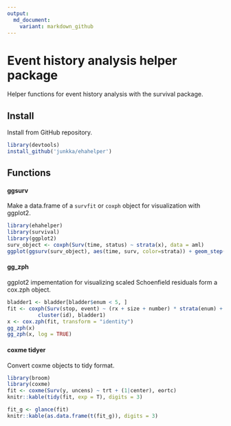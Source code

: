 ```yaml
---
output:
  md_document:
    variant: markdown_github
---
```


# Event history analysis helper package

Helper functions for event history analysis with the survival package.

## Install

Install from GitHub repository.

```r
library(devtools)
install_github('junkka/ehahelper')
```

## Functions

#### ggsurv

Make a data.frame of a `survfit` or `coxph` object for visualization with ggplot2.


```r
library(ehahelper)
library(survival)
library(ggplot2)
surv_object <- coxph(Surv(time, status) ~ strata(x), data = aml)
ggplot(ggsurv(surv_object), aes(time, surv, color=strata)) + geom_step()
```

#### gg_zph

ggplot2 impementation for visualizing scaled Schoenfield residuals form a cox.zph object.

```r
bladder1 <- bladder[bladder$enum < 5, ] 
fit <- coxph(Surv(stop, event) ~ (rx + size + number) * strata(enum) + 
          cluster(id), bladder1)
x <- cox.zph(fit, transform = "identity")
gg_zph(x)
gg_zph(x, log = TRUE)
```

#### coxme tidyer

Convert coxme objects to tidy format.

```r
library(broom)
library(coxme)
fit <- coxme(Surv(y, uncens) ~ trt + (1|center), eortc)
knitr::kable(tidy(fit, exp = T), digits = 3)
```


```r
fit_g <- glance(fit)
knitr::kable(as.data.frame(t(fit_g)), digits = 3)
```

